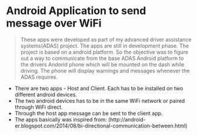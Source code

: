 # Android Application to send message over WiFi

> These apps were developed as part of my advanced driver assistance systems(ADAS) project.
  The apps are still in development phase. The project is based on a android platform.
  So the objective was to figure out a way to  communicate from the base ADAS Android platform to the drivers Andorid phone which will be  mounted on the dash while driving.
  The phone will display warnings and messages whenever the ADAS requires.
  
  
 - There are two apps - Host and Client. Each has to be installed on two different android devices.
 - The two android devices has to be in the same WiFi network or paired through WiFi direct.
 - Through the host app message can be sent to the client app.
 - The apps basically was inspired from: 
  (http://android-er.blogspot.com/2014/08/bi-directional-communication-between.html)
